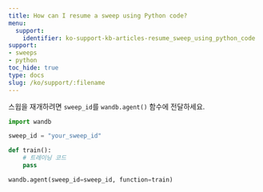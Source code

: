 ```yaml
---
title: How can I resume a sweep using Python code?
menu:
  support:
    identifier: ko-support-kb-articles-resume_sweep_using_python_code
support:
- sweeps
- python
toc_hide: true
type: docs
slug: /ko/support/:filename
---
```


스윕을 재개하려면 `sweep_id`를 `wandb.agent()` 함수에 전달하세요.

```python
import wandb

sweep_id = "your_sweep_id"

def train():
    # 트레이닝 코드
    pass

wandb.agent(sweep_id=sweep_id, function=train)
```